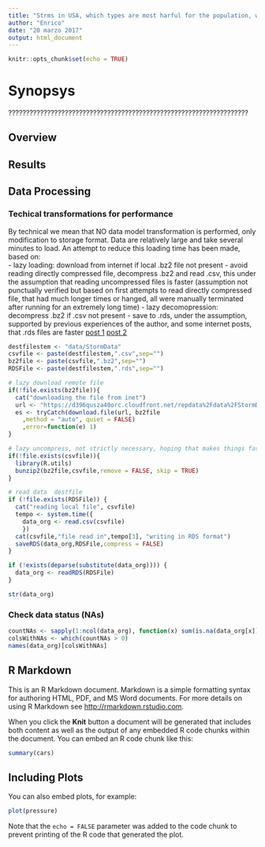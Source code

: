 ```yaml
---
title: "Strms in USA, which types are most harful for the population, which types are most harful for the economy"
author: "Enrico"
date: "20 marzo 2017"
output: html_document
---
```


```r
knitr::opts_chunk$set(echo = TRUE)
```

# Synopsys  
????????????????????????????????????????????????????????????????????  

## Overview  

## Results  

## Data Processing  

### Techical transformations for performance
By technical we mean that NO data model transformation is performed, only modification to storage format.
Data are relatively large and take several minutes to load. An attempt to reduce this loading time has been made, based on:   
- lazy loading: download from internet if local .bz2 file not present
- avoid reading directly compressed file, decompress .bz2 and read .csv, this under the assumption that reading uncompressed files is faster (assumption not punctually verified but based on first attempts to read directly compressed file, that had much longer times or hanged, all were manually terminated after running for an extremely long time)
- lazy decomopression: decompress .bz2 if .csv not present
- save to .rds, under the assumption, supported by previous experiences of the author, and some internet posts, that .rds files are faster [post 1](http://stackoverflow.com/questions/4756989/how-to-load-data-quickly-into-r)  [post 2](http://stackoverflow.com/questions/11559628/speed-up-rdata-load)

```r
destfilestem <- "data/StormData"
csvfile <- paste(destfilestem,".csv",sep="")
bz2file <- paste(csvfile,".bz2",sep="")
RDSFile <- paste(destfilestem,".rds",sep="")

# lazy download remote file
if(!file.exists(bz2file)){
  cat("downloading the file from inet")
  url <- "https://d396qusza40orc.cloudfront.net/repdata%2Fdata%2FStormData.csv.bz2"
  es <- tryCatch(download.file(url, bz2file
    ,method = "auto", quiet = FALSE)
    ,error=function(e) 1)
}

# lazy uncompress, not strictly necessary, hoping that makes things faster
if(!file.exists(csvfile)){
  library(R.utils)
  bunzip2(bz2file,csvfile,remove = FALSE, skip = TRUE)
}

# read data  destfile
if (!file.exists(RDSFile)) {
  cat("reading local file", csvfile)
  tempo <- system.time({
    data_org <- read.csv(csvfile)
    })
  cat(csvfile,"file read in",tempo[3], "writing in RDS format")
  saveRDS(data_org,RDSFile,compress = FALSE)
}

if (!exists(deparse(substitute(data_org)))) {
  data_org <- readRDS(RDSFile) 
}

str(data_org)

```
### Check data status (NAs)
```r

countNAs <- sapply(1:ncol(data_org), function(x) sum(is.na(data_org[x])))
colsWithNAs <- which(countNAs > 0)
names(data_org)[colsWithNAs]

```





## R Markdown

This is an R Markdown document. Markdown is a simple formatting syntax for authoring HTML, PDF, and MS Word documents. For more details on using R Markdown see <http://rmarkdown.rstudio.com>.

When you click the **Knit** button a document will be generated that includes both content as well as the output of any embedded R code chunks within the document. You can embed an R code chunk like this:

```r
summary(cars)
```

## Including Plots

You can also embed plots, for example:

```r
plot(pressure)
```

Note that the `echo = FALSE` parameter was added to the code chunk to prevent printing of the R code that generated the plot.
